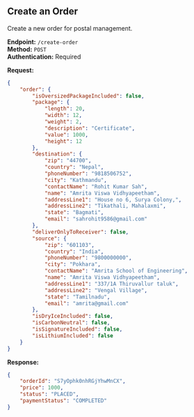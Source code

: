 ## Create an Order

Create a new order for postal management.

**Endpoint:** `/create-order`\
**Method:** `POST`\
**Authentication:** Required

**Request:**

```json copy
{
	"order": {
		"isOversizedPackageIncluded": false,
		"package": {
			"length": 20,
			"width": 12,
			"weight": 2,
			"description": "Certificate",
			"value": 1000,
			"height": 12
		},
		"destination": {
			"zip": "44700",
			"country": "Nepal",
			"phoneNumber": "9818506752",
			"city": "Kathmandu",
			"contactName": "Rohit Kumar Sah",
			"name": "Amrita Viswa Vidhyapeetham",
			"addressLine1": "House no 6, Surya Colony,",
			"addressLine2": "Tikathali, Mahalaxmi",
			"state": "Bagmati",
			"email": "sahrohit9586@gmail.com"
		},
		"deliverOnlyToReceiver": false,
		"source": {
			"zip": "601103",
			"country": "India",
			"phoneNumber": "9800000000",
			"city": "Pokhara",
			"contactName": "Amrita School of Engineering",
			"name": "Amrita Viswa Vidhyapeetham",
			"addressLine1": "337/1A Thiruvallur taluk",
			"addressLine2": "Vengal Village",
			"state": "Tamilnadu",
			"email": "amrita@gmail.com"
		},
		"isDryIceIncluded": false,
		"isCarbonNeutral": false,
		"isSignatureIncluded": false,
		"isLithiumIncluded": false
	}
}
```

**Response:**

```json
{
	"orderId": "S7yOphk0nhRGjYhwMnCX",
	"price": 1000,
	"status": "PLACED",
	"paymentStatus": "COMPLETED"
}
```
